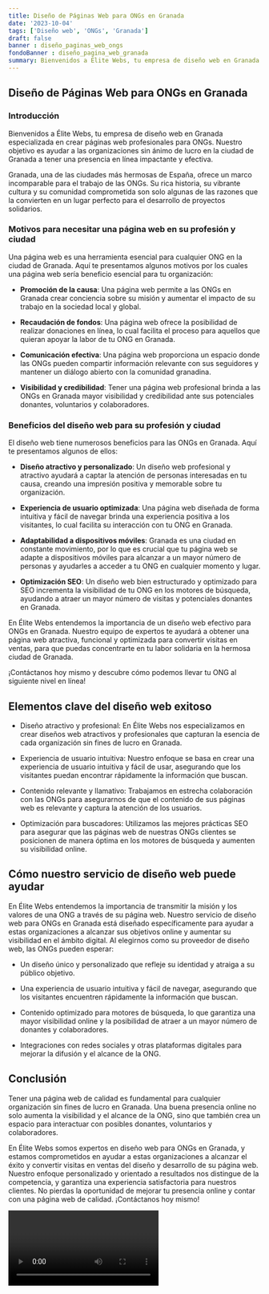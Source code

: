 ```yaml
---
title: Diseño de Páginas Web para ONGs en Granada
date: '2023-10-04'
tags: ['Diseño web', 'ONGs', 'Granada']
draft: false
banner : diseño_paginas_web_ongs
fondoBanner : diseño_pagina_web_granada
summary: Bienvenidos a Élite Webs, tu empresa de diseño web en Granada especializada en crear páginas web profesionales para ONGs. Nuestro objetivo es ayudar a las organizaciones sin ánimo de lucro en la ciudad de Granada a tener una presencia en línea impactante y efectiva.
---
```


## Diseño de Páginas Web para ONGs en Granada

### Introducción

Bienvenidos a Élite Webs, tu empresa de diseño web en Granada especializada en crear páginas web profesionales para ONGs. Nuestro objetivo es ayudar a las organizaciones sin ánimo de lucro en la ciudad de Granada a tener una presencia en línea impactante y efectiva.

Granada, una de las ciudades más hermosas de España, ofrece un marco incomparable para el trabajo de las ONGs. Su rica historia, su vibrante cultura y su comunidad comprometida son solo algunas de las razones que la convierten en un lugar perfecto para el desarrollo de proyectos solidarios.

### Motivos para necesitar una página web en su profesión y ciudad

Una página web es una herramienta esencial para cualquier ONG en la ciudad de Granada. Aquí te presentamos algunos motivos por los cuales una página web sería beneficio esencial para tu organización:

- **Promoción de la causa**: Una página web permite a las ONGs en Granada crear conciencia sobre su misión y aumentar el impacto de su trabajo en la sociedad local y global.

- **Recaudación de fondos**: Una página web ofrece la posibilidad de realizar donaciones en línea, lo cual facilita el proceso para aquellos que quieran apoyar la labor de tu ONG en Granada.

- **Comunicación efectiva**: Una página web proporciona un espacio donde las ONGs pueden compartir información relevante con sus seguidores y mantener un diálogo abierto con la comunidad granadina.

- **Visibilidad y credibilidad**: Tener una página web profesional brinda a las ONGs en Granada mayor visibilidad y credibilidad ante sus potenciales donantes, voluntarios y colaboradores.

### Beneficios del diseño web para su profesión y ciudad

El diseño web tiene numerosos beneficios para las ONGs en Granada. Aquí te presentamos algunos de ellos:

- **Diseño atractivo y personalizado**: Un diseño web profesional y atractivo ayudará a captar la atención de personas interesadas en tu causa, creando una impresión positiva y memorable sobre tu organización.

- **Experiencia de usuario optimizada**: Una página web diseñada de forma intuitiva y fácil de navegar brinda una experiencia positiva a los visitantes, lo cual facilita su interacción con tu ONG en Granada.

- **Adaptabilidad a dispositivos móviles**: Granada es una ciudad en constante movimiento, por lo que es crucial que tu página web se adapte a dispositivos móviles para alcanzar a un mayor número de personas y ayudarles a acceder a tu ONG en cualquier momento y lugar.

- **Optimización SEO**: Un diseño web bien estructurado y optimizado para SEO incrementa la visibilidad de tu ONG en los motores de búsqueda, ayudando a atraer un mayor número de visitas y potenciales donantes en Granada.

En Élite Webs entendemos la importancia de un diseño web efectivo para ONGs en Granada. Nuestro equipo de expertos te ayudará a obtener una página web atractiva, funcional y optimizada para convertir visitas en ventas, para que puedas concentrarte en tu labor solidaria en la hermosa ciudad de Granada.

¡Contáctanos hoy mismo y descubre cómo podemos llevar tu ONG al siguiente nivel en línea!

<GifSeo />

<Cta />

## Elementos clave del diseño web exitoso

- Diseño atractivo y profesional: En Élite Webs nos especializamos en crear diseños web atractivos y profesionales que capturan la esencia de cada organización sin fines de lucro en Granada.

- Experiencia de usuario intuitiva: Nuestro enfoque se basa en crear una experiencia de usuario intuitiva y fácil de usar, asegurando que los visitantes puedan encontrar rápidamente la información que buscan.

- Contenido relevante y llamativo: Trabajamos en estrecha colaboración con las ONGs para asegurarnos de que el contenido de sus páginas web es relevante y captura la atención de los usuarios.

- Optimización para buscadores: Utilizamos las mejores prácticas SEO para asegurar que las páginas web de nuestras ONGs clientes se posicionen de manera óptima en los motores de búsqueda y aumenten su visibilidad online.

## Cómo nuestro servicio de diseño web puede ayudar

En Élite Webs entendemos la importancia de transmitir la misión y los valores de una ONG a través de su página web. Nuestro servicio de diseño web para ONGs en Granada está diseñado específicamente para ayudar a estas organizaciones a alcanzar sus objetivos online y aumentar su visibilidad en el ámbito digital. Al elegirnos como su proveedor de diseño web, las ONGs pueden esperar:

- Un diseño único y personalizado que refleje su identidad y atraiga a su público objetivo.

- Una experiencia de usuario intuitiva y fácil de navegar, asegurando que los visitantes encuentren rápidamente la información que buscan.

- Contenido optimizado para motores de búsqueda, lo que garantiza una mayor visibilidad online y la posibilidad de atraer a un mayor número de donantes y colaboradores.

- Integraciones con redes sociales y otras plataformas digitales para mejorar la difusión y el alcance de la ONG.

## Conclusión

Tener una página web de calidad es fundamental para cualquier organización sin fines de lucro en Granada. Una buena presencia online no solo aumenta la visibilidad y el alcance de la ONG, sino que también crea un espacio para interactuar con posibles donantes, voluntarios y colaboradores.

En Élite Webs somos expertos en diseño web para ONGs en Granada, y estamos comprometidos en ayudar a estas organizaciones a alcanzar el éxito y convertir visitas en ventas del diseño y desarrollo de su página web. Nuestro enfoque personalizado y orientado a resultados nos distingue de la competencia, y garantiza una experiencia satisfactoria para nuestros clientes. No pierdas la oportunidad de mejorar tu presencia online y contar con una página web de calidad. ¡Contáctanos hoy mismo!

<Video />

<CtaBot job='ONGs' city='Granada'/>

<Gmaps query='Granada+españa+maps' />